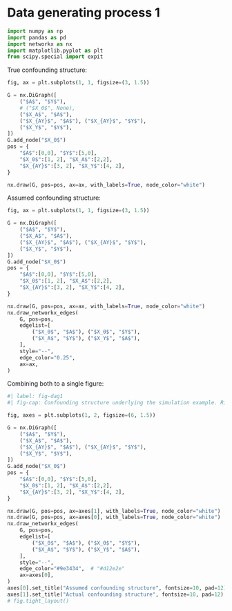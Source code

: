 # Data generating process 1

```python
import numpy as np
import pandas as pd
import networkx as nx
import matplotlib.pyplot as plt
from scipy.special import expit
```

True confounding structure:
```python
fig, ax = plt.subplots(1, 1, figsize=(3, 1.5))

G = nx.DiGraph([
    ("$A$", "$Y$"), 
    # ("$X_0$", None),
    ("$X_A$", "$A$"),
    ("$X_{AY}$", "$A$"), ("$X_{AY}$", "$Y$"), 
    ("$X_Y$", "$Y$"),
])
G.add_node("$X_0$")
pos = {
    "$A$":[0,0], "$Y$":[5,0],
    "$X_0$":[1, 2], "$X_A$":[2,2],
    "$X_{AY}$":[3, 2], "$X_Y$":[4, 2],
}

nx.draw(G, pos=pos, ax=ax, with_labels=True, node_color="white")
```

Assumed confounding structure:

```python
fig, ax = plt.subplots(1, 1, figsize=(3, 1.5))

G = nx.DiGraph([
    ("$A$", "$Y$"), 
    ("$X_A$", "$A$"),
    ("$X_{AY}$", "$A$"), ("$X_{AY}$", "$Y$"), 
    ("$X_Y$", "$Y$"),
])
G.add_node("$X_0$")
pos = {
    "$A$":[0,0], "$Y$":[5,0],
    "$X_0$":[1, 2], "$X_A$":[2,2],
    "$X_{AY}$":[3, 2], "$X_Y$":[4, 2],
}

nx.draw(G, pos=pos, ax=ax, with_labels=True, node_color="white")
nx.draw_networkx_edges(
    G, pos=pos,
    edgelist=[
        ("$X_0$", "$A$"), ("$X_0$", "$Y$"),
        ("$X_A$", "$Y$"), ("$X_Y$", "$A$"),
    ],
    style="--",
    edge_color="0.25",
    ax=ax,
)
```

Combining both to a single figure:
```python
#| label: fig-dag1
#| fig-cap: Confounding structure underlying the simulation example. Right is the true confounding structure where $X_0$ is not associated with neither the exposure $A$ nor the outcome $Y$, $X_A$ only influence the exposure, $X_Y$ only influences the outcome, and $X_{AY}$ is the only true confounder influencing both $A$ and $Y$. Left is the assumed confounding structure where all variables assumed to be confounders influencing both the treatment and the outcome. Wrongly specified edges are depicted red and dashed. 

fig, axes = plt.subplots(1, 2, figsize=(6, 1.5))

G = nx.DiGraph([
    ("$A$", "$Y$"), 
    ("$X_A$", "$A$"),
    ("$X_{AY}$", "$A$"), ("$X_{AY}$", "$Y$"), 
    ("$X_Y$", "$Y$"),
])
G.add_node("$X_0$")
pos = {
    "$A$":[0,0], "$Y$":[5,0],
    "$X_0$":[1, 2], "$X_A$":[2,2],
    "$X_{AY}$":[3, 2], "$X_Y$":[4, 2],
}

nx.draw(G, pos=pos, ax=axes[1], with_labels=True, node_color="white")
nx.draw(G, pos=pos, ax=axes[0], with_labels=True, node_color="white")
nx.draw_networkx_edges(
    G, pos=pos,
    edgelist=[
        ("$X_0$", "$A$"), ("$X_0$", "$Y$"),
        ("$X_A$", "$Y$"), ("$X_Y$", "$A$"),
    ],
    style="--",
    edge_color="#9e3434",  # "#d12e2e"
    ax=axes[0],
)
axes[0].set_title("Assumed confounding structure", fontsize=10, pad=12)
axes[1].set_title("Actual confounding structure", fontsize=10, pad=12)
# fig.tight_layout()
```